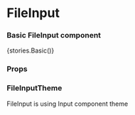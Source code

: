
<Meta title="Core/FileInput" component={FileInput} />

# FileInput

### Basic FileInput component

<Preview withToolbar>
    <Story name="Basic">{stories.Basic()}</Story>
</Preview>

### Props

<Props of={FileInput} />

### FileInputTheme

FileInput is using Input component theme
